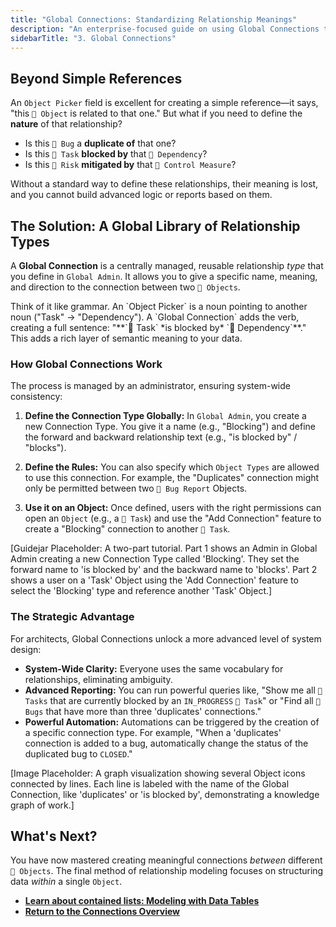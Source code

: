 ```yaml
---
title: "Global Connections: Standardizing Relationship Meanings"
description: "An enterprise-focused guide on using Global Connections to define reusable, meaningful relationship types (e.g., 'duplicates', 'is blocked by') for system-wide consistency."
sidebarTitle: "3. Global Connections"
---
```


## Beyond Simple References

An `Object Picker` field is excellent for creating a simple reference—it says, "this `🧊 Object` is related to that one." But what if you need to define the **nature** of that relationship?

- Is this `🧊 Bug` a **duplicate of** that one?
- Is this `🧊 Task` **blocked by** that `🧊 Dependency`?
- Is this `🧊 Risk` **mitigated by** that `🧊 Control Measure`?

Without a standard way to define these relationships, their meaning is lost, and you cannot build advanced logic or reports based on them.

## The Solution: A Global Library of Relationship Types

A **Global Connection** is a centrally managed, reusable relationship *type* that you define in `Global Admin`. It allows you to give a specific name, meaning, and direction to the connection between two `🧊 Objects`.

<Tip>
Think of it like grammar. An `Object Picker` is a noun pointing to another noun ("Task" → "Dependency"). A `Global Connection` adds the verb, creating a full sentence: "**`🧊 Task` *is blocked by* `🧊 Dependency`**." This adds a rich layer of semantic meaning to your data.
</Tip>

### How Global Connections Work

The process is managed by an administrator, ensuring system-wide consistency:

1.  **Define the Connection Type Globally:** In `Global Admin`, you create a new Connection Type. You give it a name (e.g., "Blocking") and define the forward and backward relationship text (e.g., "is blocked by" / "blocks").

2.  **Define the Rules:** You can also specify which `Object Types` are allowed to use this connection. For example, the "Duplicates" connection might only be permitted between two `🧊 Bug Report` Objects.

3.  **Use it on an Object:** Once defined, users with the right permissions can open an `Object` (e.g., a `🧊 Task`) and use the "Add Connection" feature to create a "Blocking" connection to another `🧊 Task`.

[Guidejar Placeholder: A two-part tutorial. Part 1 shows an Admin in Global Admin creating a new Connection Type called 'Blocking'. They set the forward name to 'is blocked by' and the backward name to 'blocks'. Part 2 shows a user on a 'Task' Object using the 'Add Connection' feature to select the 'Blocking' type and reference another 'Task' Object.]

### The Strategic Advantage

For architects, Global Connections unlock a more advanced level of system design:

- **System-Wide Clarity:** Everyone uses the same vocabulary for relationships, eliminating ambiguity.
- **Advanced Reporting:** You can run powerful queries like, "Show me all `🧊 Tasks` that are currently blocked by an `IN_PROGRESS` `🧊 Task`" or "Find all `🧊 Bugs` that have more than three 'duplicates' connections."
- **Powerful Automation:** Automations can be triggered by the creation of a specific connection type. For example, "When a 'duplicates' connection is added to a bug, automatically change the status of the duplicated bug to `CLOSED`."

[Image Placeholder: A graph visualization showing several Object icons connected by lines. Each line is labeled with the name of the Global Connection, like 'duplicates' or 'is blocked by', demonstrating a knowledge graph of work.]

## What's Next?

You have now mastered creating meaningful connections *between* different `🧊 Objects`. The final method of relationship modeling focuses on structuring data *within* a single `Object`.

- [**Learn about contained lists: Modeling with Data Tables**](/platform/core-concepts/object-connections/data-table-fields)
- [**Return to the Connections Overview**](/platform/core-concepts/object-connections)